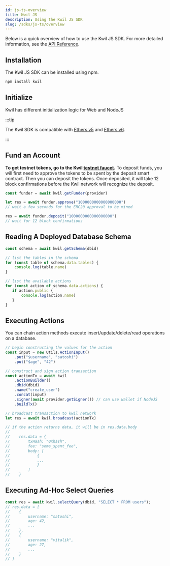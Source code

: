 ```yaml
---
id: js-ts-overview
title: Kwil JS
description: Using the Kwil JS SDK
slug: /sdks/js-ts/overview
---
```


Below is a quick overview of how to use the Kwil JS SDK.  For more detailed information, see the [API Reference](/docs/sdks/js-ts/apis).

## Installation

The Kwil JS SDK can be installed using npm.

```bash
npm install kwil
```

## Initialize

Kwil has different initialization logic for Web and NodeJS

:::tip

The Kwil SDK is compatible with [Ethers v5](https://docs.ethers.org/v5/) and [Ethers v6](https://docs.ethers.org/v6/).

:::

<InitTabs />

## Fund an Account

**To get testnet tokens, go to the Kwil [testnet faucet](<https://faucet.kwil.com>).**  To deposit funds, you will first need to approve the tokens to be spent by the deposit smart contract.  Then you can deposit the tokens.
Once deposited, it will take 12 block confirmations before the Kwil network will recognize the deposit.

```js
const funder = await kwil.getFunder(provider)

let res = await funder.approve("1000000000000000000") 
// wait a few seconds for the ERC20 approval to be mined

res = await funder.deposit("1000000000000000000")
// wait for 12 block confirmations
```

## Reading A Deployed Database Schema

```js
const schema = await kwil.getSchema(dbid)

// list the tables in the schema
for (const table of schema.data.tables) {
    console.log(table.name)
}

// list the available actions
for (const action of schema.data.actions) {
   if action.public {
       console.log(action.name)
   }
}
```

## Executing Actions

You can chain action methods execute insert/update/delete/read operations on a database.
``` javascript
// begin constructing the values for the action
const input = new Utils.ActionInput()
    .put("$username", "satoshi")
    .put("$age", "42")

// construct and sign action transaction
const actionTx = await kwil
    .actionBuilder()
    .dbid(dbid)
    .name("create_user")
    .concat(input)
    .signer(await provider.getSigner()) // can use wallet if NodeJS
    .buildTx()

// broadcast transaction to kwil network
let res = await kwil.broadcast(actionTx)

// if the action returns data, it will be in res.data.body
//
//    res.data = {
//        txHash: "0xhash",
//        fee: "some_spent_fee",
//        body: [
//            {
//            ...
//            }
//        ]
//    }
```

## Executing Ad-Hoc Select Queries

``` javascript
const res = await kwil.selectQuery(dbid, "SELECT * FROM users");
// res.data = [
//    {
//        username: "satoshi",
//        age: 42,
//        ...
//    },
//    {
//        username: "vitalik",
//        age: 27,
//        ...
//    }
// ]
```
